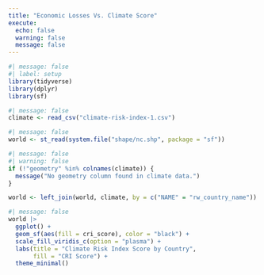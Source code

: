 ```yaml
---
title: "Economic Losses Vs. Climate Score"
execute: 
  echo: false
  warning: false
  message: false
---
```


```r
#| message: false
#| label: setup
library(tidyverse)
library(dplyr)
library(sf)
```

```r
#| message: false
climate <- read_csv("climate-risk-index-1.csv")
```

```r
#| message: false
world <- st_read(system.file("shape/nc.shp", package = "sf"))

```

```r
#| message: false
#| warning: false
if (!"geometry" %in% colnames(climate)) {
  message("No geometry column found in climate data.")
}

world <- left_join(world, climate, by = c("NAME" = "rw_country_name"))


```

```r
#| message: false
world |> 
  ggplot() +
  geom_sf(aes(fill = cri_score), color = "black") +
  scale_fill_viridis_c(option = "plasma") +
  labs(title = "Climate Risk Index Score by Country",
       fill = "CRI Score") +
  theme_minimal()
```

